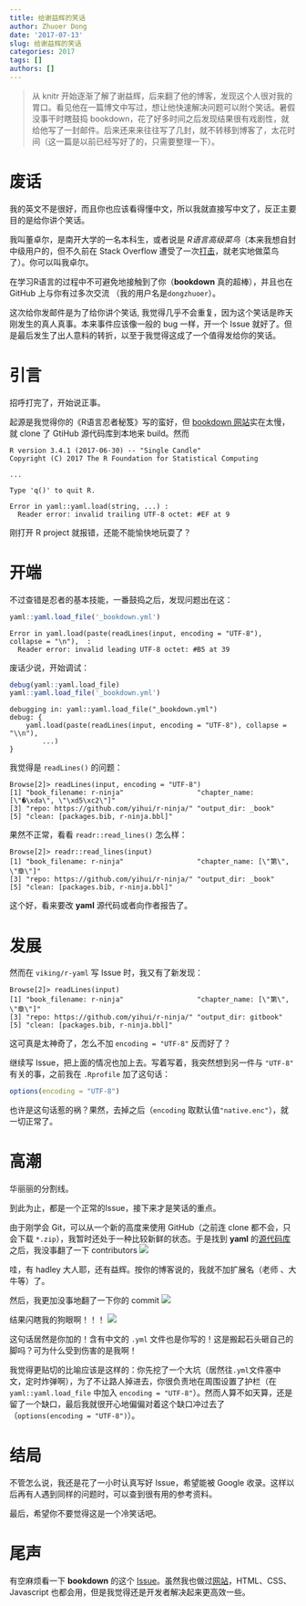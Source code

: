 ```yaml
---
title: 给谢益辉的笑话
author: Zhuoer Dong
date: '2017-07-13'
slug: 给谢益辉的笑话
categories: 2017
tags: []
authors: []
---
```


> 从 knitr 开始逐渐了解了谢益辉，后来翻了他的博客，发现这个人很对我的胃口。看见他在一篇博文中写过，想让他快速解决问题可以附个笑话。暑假没事干时瞎鼓捣 bookdown，花了好多时间之后发现结果很有戏剧性，就给他写了一封邮件。后来还来来往往写了几封，就不转移到博客了，太花时间（这一篇是以前已经写好了的，只需要整理一下）。



# 废话

我的英文不是很好，而且你也应该看得懂中文，所以我就直接写中文了，反正主要目的是给你讲个笑话。

我叫董卓尔，是南开大学的一名本科生，或者说是 _R语言高级菜鸟_（本来我想自封中级用户的，但不久前在 Stack Overflow 遭受了一次[打击](https://stackoverflow.com/questions/45016841/how-do-you-remove-un-named-columns-with-a-vector/45017445#45017445)，就老实地做菜鸟了）。你可以叫我卓尔。

在学习R语言的过程中不可避免地接触到了你（**bookdown** 真的超棒），并且也在 GitHub 上与你有过多次交流 （我的用户名是`dongzhuoer`）。

这次给你发邮件是为了给你讲个笑话, 我觉得几乎不会重复，因为这个笑话是昨天刚发生的真人真事。本来事件应该像一般的 bug 一样，开一个 Issue 就好了。但是最后发生了出人意料的转折，以至于我觉得这成了一个值得发给你的笑话。



# 引言

招呼打完了，开始说正事。

起源是我觉得你的《R语言忍者秘笈》写的蛮好，但 [bookdown 网站](https://bookdown.org)实在太慢，就 clone 了 GtiHub 源代码库到本地来 build。然而

```
R version 3.4.1 (2017-06-30) -- "Single Candle"
Copyright (C) 2017 The R Foundation for Statistical Computing

...

Type 'q()' to quit R.

Error in yaml::yaml.load(string, ...) : 
  Reader error: invalid trailing UTF-8 octet: #EF at 9
```
刚打开 R project 就报错，还能不能愉快地玩耍了？



# 开端

不过查错是忍者的基本技能，一番鼓捣之后，发现问题出在这：

```r
yaml::yaml.load_file('_bookdown.yml')
```

```
Error in yaml.load(paste(readLines(input, encoding = "UTF-8"), collapse = "\n"),  : 
  Reader error: invalid leading UTF-8 octet: #B5 at 39
```

废话少说，开始调试：

```r
debug(yaml::yaml.load_file)
yaml::yaml.load_file('_bookdown.yml')
```

```
debugging in: yaml::yaml.load_file("_bookdown.yml")
debug: {
    yaml.load(paste(readLines(input, encoding = "UTF-8"), collapse = "\\n"), 
        ...)
}
```

我觉得是 `readLines()` 的问题：

```
Browse[2]> readLines(input, encoding = "UTF-8")
[1] "book_filename: r-ninja"                  "chapter_name: [\"�\xda\", \"\xd5\xc2\"]"
[3] "repo: https://github.com/yihui/r-ninja/" "output_dir: _book"                      
[5] "clean: [packages.bib, r-ninja.bbl]"  
```

果然不正常，看看 `readr::read_lines()` 怎么样：

```   
Browse[2]> readr::read_lines(input)
[1] "book_filename: r-ninja"                  "chapter_name: [\"第\", \"章\"]"         
[3] "repo: https://github.com/yihui/r-ninja/" "output_dir: _book"                      
[5] "clean: [packages.bib, r-ninja.bbl]" 
```

这个好，看来要改 **yaml** 源代码或者向作者报告了。



# 发展

然而在 `viking/r-yaml` 写 Issue 时，我又有了新发现：

```
Browse[2]> readLines(input)
[1] "book_filename: r-ninja"                  "chapter_name: [\"第\", \"章\"]"         
[3] "repo: https://github.com/yihui/r-ninja/" "output_dir: gitbook"                    
[5] "clean: [packages.bib, r-ninja.bbl]" 
```

这可真是太神奇了，怎么不加 `encoding = "UTF-8"` 反而好了？

继续写 Issue，把上面的情况也加上去。写着写着，我突然想到另一件与 `"UTF-8"` 有关的事，之前我在 `.Rprofile` 加了这句话：

```r
options(encoding = "UTF-8")
```

也许是这句话惹的祸？果然，去掉之后（`encoding` 取默认值`"native.enc"`），就一切正常了。



# 高潮

华丽丽的分割线。

到此为止，都是一个正常的Issue，接下来才是笑话的重点。

由于刚学会 Git，可以从一个新的高度来使用 GitHub（之前连 clone 都不会，只会下载 `*.zip`），我暂时还处于一种比较新鲜的状态。于是找到 **yaml** 的[源代码库](https://github.com/viking/r-yaml/)之后，我没事翻了一下 contributors
![](https://user-images.githubusercontent.com/15871952/28147684-d3d48e82-67b4-11e7-9ddf-991d2d4787ba.PNG)

哇，有 hadley 大人耶，还有益辉。按你的博客说的，我就不加扩展名（老师	、大牛等）了。

然后，我更加没事地翻了一下你的 commit
![](https://user-images.githubusercontent.com/15871952/28147749-3670bdfe-67b5-11e7-8eee-ae05bd070c99.PNG)

结果闪瞎我的狗眼啊！！！
![](https://user-images.githubusercontent.com/15871952/28147874-ee71a760-67b5-11e7-9f21-3bc5e753d417.PNG)

这句话居然是你加的！含有中文的 `.yml` 文件也是你写的！这是搬起石头砸自己的脚吗？可为什么受到伤害的是我啊！

我觉得更贴切的比喻应该是这样的：你先挖了一个大坑（居然往`.yml`文件塞中文，定时炸弹啊），为了不让路人掉进去，你很负责地在周围设置了护栏（在 `yaml::yaml.load_file` 中加入 `encoding = "UTF-8"`）。然而人算不如天算，还是留了一个缺口，最后我就很开心地偏偏对着这个缺口冲过去了（`options(encoding = "UTF-8")`）。



# 结局

不管怎么说，我还是花了一小时认真写好 Issue，希望能被 Google 收录。这样以后再有人遇到同样的问题时，可以查到很有用的参考资料。

最后，希望你不要觉得这是一个冷笑话吧。


# 尾声

有空麻烦看一下 **bookdown** 的这个 [Issue](https://github.com/rstudio/bookdown/issues/419)。虽然我也做过[网站](http://2016.igem.org/Team:NKU_China)，HTML、CSS、Javascript 也都会用，但是我觉得还是开发者解决起来更高效一些。


